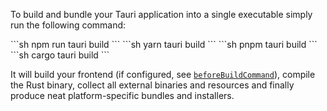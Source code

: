 
To build and bundle your Tauri application into a single executable simply run the following command:

<Tabs>
<TabItem label="npm">
```sh
npm run tauri build
```
</TabItem>
<TabItem label="Yarn">
```sh
yarn tauri build
```
</TabItem>
<TabItem label="pnpm">
```sh
pnpm tauri build
```
</TabItem>
<TabItem label="Cargo">
```sh
cargo tauri build
```
</TabItem>
</Tabs>

It will build your frontend (if configured, see [`beforeBuildCommand`][beforebuildcommand]), compile the Rust binary, collect all external binaries and resources and finally produce neat platform-specific bundles and installers.

[beforebuildcommand]: /2/reference/config#buildconfig.beforebuildcommand
